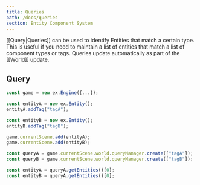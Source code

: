 ```yaml
---
title: Queries
path: /docs/queries
section: Entity Component System
---
```


[[Query|Queries]] can be used to identify Entities that match a certain type. This is useful if you need to maintain a list of entities that match
a list of component types or tags. Queries update automatically as part of the [[World]] update.

## Query

```typescript
const game = new ex.Engine({...});

const entityA = new ex.Entity();
entityA.addTag("tagA");

const entityB = new ex.Entity();
entityB.addTag("tagB");

game.currentScene.add(entityA);
game.currentScene.add(entityB);

const queryA = game.currentScene.world.queryManager.create(["tagA"]);
const queryB = game.currentScene.world.queryManager.create(["tagB"]);

const entityA = queryA.getEntities()[0];
const entityB = queryA.getEntities()[0];

```
